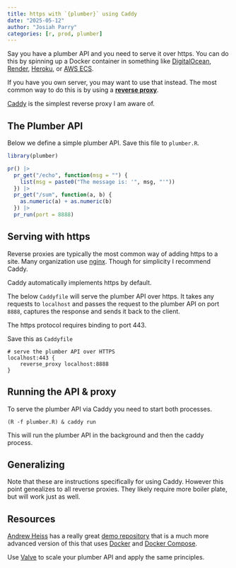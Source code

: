 ```yaml
---
title: https with `{plumber}` using Caddy
date: "2025-05-12"
author: "Josiah Parry"
categories: [r, prod, plumber]
---
```


Say you have a plumber API and you need to serve it over https. You can do this by spinning up a Docker container in something like [DigitalOcean](https://digitalocean.com/), [Render](https://render.com), [Heroku](https://heroku.com), or [AWS ECS](https://aws.amazon.com/ecs).

If you have you own server, you may want to use that instead. The most common way to do this is by using a [**reverse proxy**](https://www.cloudflare.com/learning/cdn/glossary/reverse-proxy/).


[Caddy](https://caddyserver.com/) is the simplest reverse proxy I am aware of.

## The Plumber API 

Below we define a simple plumber API. Save this file to `plumber.R`.

```r
library(plumber)

pr() |>
  pr_get("/echo", function(msg = "") {
    list(msg = paste0("The message is: '", msg, "'"))
  }) |>
  pr_get("/sum", function(a, b) {
    as.numeric(a) + as.numeric(b)
  }) |>
  pr_run(port = 8888)

```


## Serving with https

Reverse proxies are typically the most common way of adding https to a site. Many organization use [nginx](https://nginx.org/). Though for simplicity I recommend Caddy.

Caddy automatically implements https by default. 

The below `Caddyfile` will serve the plumber API over https. It takes any requests to `localhost` and passes the request to the plumber API on port `8888`, captures the response and sends it back to the client. 

::: callout-tip
The https protocol requires binding to port 443.
:::


Save this as `Caddyfile`

```caddy
# serve the plumber API over HTTPS
localhost:443 {
    reverse_proxy localhost:8888
}
```

## Running the API & proxy

To serve the plumber API via Caddy you need to start both processes. 

```shell
(R -f plumber.R) & caddy run
```

This will run the plumber API in the background and then the caddy process.


## Generalizing

Note that these are instructions specifically for using Caddy. However this point genealizes to all reverse proxies. They likely require more boiler plate, but will work just as well.

## Resources 

[Andrew Heiss](https://www.andrewheiss.com/) has a really great [demo repository](https://github.com/andrewheiss/docker-plumber-caddy) that is a much more advanced version of this that uses [Docker](https://www.docker.com/) and [Docker Compose](https://docs.docker.com/compose/).

Use [Valve](https://github.com/JosiahParry/valve) to scale your plumber API and apply the same principles. 


